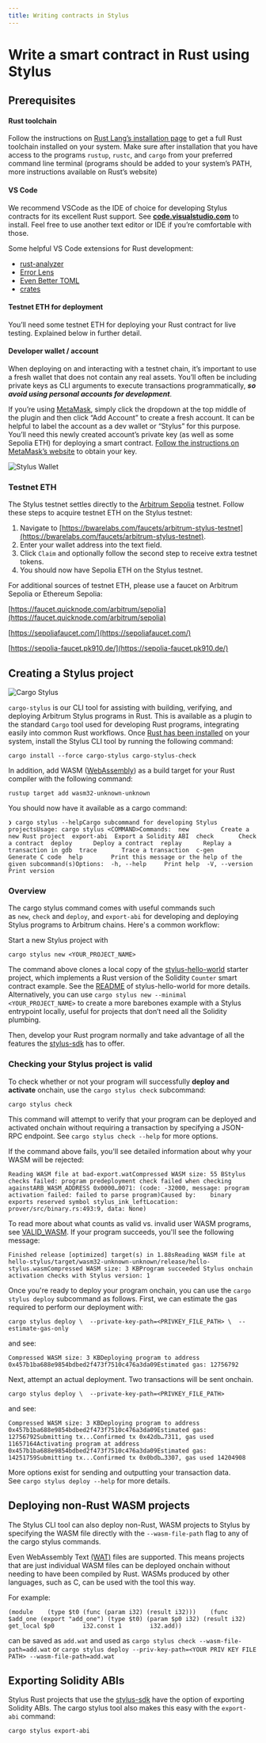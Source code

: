 ```yaml
---
title: Writing contracts in Stylus
---
```


# Write a smart contract in Rust using Stylus

## Prerequisites

#### Rust toolchain

Follow the instructions on [Rust Lang’s installation page](https://www.rust-lang.org/tools/install) to get a full Rust toolchain installed on your system. Make sure after installation that you have access to the programs `rustup`, `rustc`, and `cargo` from your preferred command line terminal (programs should be added to your system’s PATH, more instructions available on Rust’s website)

#### VS Code

We recommend VSCode as the IDE of choice for developing Stylus contracts for its excellent Rust support. See **[code.visualstudio.com](https://code.visualstudio.com/)** to install. Feel free to use another text editor or IDE if you’re comfortable with those.

Some helpful VS Code extensions for Rust development:

- [rust-analyzer](https://marketplace.visualstudio.com/items?itemName=rust-lang.rust-analyzer)
- [Error Lens](https://marketplace.visualstudio.com/items?itemName=usernamehw.errorlens)
- [Even Better TOML](https://marketplace.visualstudio.com/items?itemName=tamasfe.even-better-toml)
- [crates](https://marketplace.visualstudio.com/items?itemName=serayuzgur.crates)

#### Testnet ETH for deployment

You’ll need some testnet ETH for deploying your Rust contract for live testing. Explained below in further detail.

#### Developer wallet / account

When deploying on and interacting with a testnet chain, it’s important to use a fresh wallet that does not contain any real assets. You’ll often be including private keys as CLI arguments to execute transactions programmatically, **_so avoid using personal accounts for development_**.

If you’re using [MetaMask](https://metamask.io/), simply click the dropdown at the top middle of the plugin and then click “Add Account” to create a fresh account. It can be helpful to label the account as a dev wallet or “Stylus” for this purpose. You’ll need this newly created account’s private key (as well as some Sepolia ETH) for deploying a smart contract. [Follow the instructions on MetaMask’s website](https://support.metamask.io/hc/en-us/articles/360015289632-How-to-export-an-account-s-private-key) to obtain your key.

![Stylus Wallet](https://docs.arbitrum.io/assets/images/stylus-wallet-bb6d1e90080449cf61c5c5874ce2a7ad.png)

### Testnet ETH

The Stylus testnet settles directly to the [Arbitrum Sepolia](https://docs.arbitrum.io/build-decentralized-apps/public-chains#arbitrum-sepolia) testnet. Follow these steps to acquire testnet ETH on the Stylus testnet:

1. Navigate to [https://bwarelabs.com/faucets/arbitrum-stylus-testnet](https://bwarelabs.com/faucets/arbitrum-stylus-testnet).
2. Enter your wallet address into the text field.
3. Click `Claim` and optionally follow the second step to receive extra testnet tokens.
4. You should now have Sepolia ETH on the Stylus testnet.

For additional sources of testnet ETH, please use a faucet on Arbitrum Sepolia or Ethereum Sepolia:

[https://faucet.quicknode.com/arbitrum/sepolia](https://faucet.quicknode.com/arbitrum/sepolia)

[https://sepoliafaucet.com/](https://sepoliafaucet.com/)

[https://sepolia-faucet.pk910.de/](https://sepolia-faucet.pk910.de/)

## Creating a Stylus project

![Cargo Stylus](https://docs.arbitrum.io/assets/images/cargo-stylus-ae896c1b0561abab7c92bd444910cb86.png)

`cargo-stylus` is our CLI tool for assisting with building, verifying, and deploying Arbitrum Stylus programs in Rust. This is available as a plugin to the standard `Cargo` tool used for developing Rust programs, integrating easily into common Rust workflows. Once [Rust has been installed](https://www.rust-lang.org/tools/install) on your system, install the Stylus CLI tool by running the following command:

```
cargo install --force cargo-stylus cargo-stylus-check
```

In addition, add WASM ([WebAssembly](https://webassembly.org/)) as a build target for your Rust compiler with the following command:

```
rustup target add wasm32-unknown-unknown
```

You should now have it available as a cargo command:

```
❯ cargo stylus --helpCargo subcommand for developing Stylus projectsUsage: cargo stylus <COMMAND>Commands:  new         Create a new Rust project  export-abi  Export a Solidity ABI  check       Check a contract  deploy      Deploy a contract  replay      Replay a transaction in gdb  trace       Trace a transaction  c-gen       Generate C code  help        Print this message or the help of the given subcommand(s)Options:  -h, --help     Print help  -V, --version  Print version
```

### Overview

The cargo stylus command comes with useful commands such as `new`, `check` and `deploy`, and `export-abi` for developing and deploying Stylus programs to Arbitrum chains. Here's a common workflow:

Start a new Stylus project with

```
cargo stylus new <YOUR_PROJECT_NAME>
```

The command above clones a local copy of the [stylus-hello-world](https://github.com/OffchainLabs/stylus-hello-world) starter project, which implements a Rust version of the Solidity `Counter` smart contract example. See the [README](https://github.com/OffchainLabs/stylus-hello-world/blob/main/README.md) of stylus-hello-world for more details. Alternatively, you can use `cargo stylus new --minimal <YOUR_PROJECT_NAME>` to create a more barebones example with a Stylus entrypoint locally, useful for projects that don’t need all the Solidity plumbing.

Then, develop your Rust program normally and take advantage of all the features the [stylus-sdk](https://github.com/OffchainLabs/stylus-sdk-rs) has to offer.

### Checking your Stylus project is valid

To check whether or not your program will successfully **deploy and activate** onchain, use the `cargo stylus check` subcommand:

```
cargo stylus check
```

This command will attempt to verify that your program can be deployed and activated onchain without requiring a transaction by specifying a JSON-RPC endpoint. See `cargo stylus check --help` for more options.

If the command above fails, you'll see detailed information about why your WASM will be rejected:

```
Reading WASM file at bad-export.watCompressed WASM size: 55 BStylus checks failed: program predeployment check failed when checking againstARB_WASM_ADDRESS 0x0000…0071: (code: -32000, message: program activation failed: failed to parse program)Caused by:    binary exports reserved symbol stylus_ink_leftLocation:    prover/src/binary.rs:493:9, data: None)
```

To read more about what counts as valid vs. invalid user WASM programs, see [VALID_WASM](https://github.com/OffchainLabs/cargo-stylus/blob/main/VALID_WASM.md). If your program succeeds, you'll see the following message:

```
Finished release [optimized] target(s) in 1.88sReading WASM file at hello-stylus/target/wasm32-unknown-unknown/release/hello-stylus.wasmCompressed WASM size: 3 KBProgram succeeded Stylus onchain activation checks with Stylus version: 1
```

Once you're ready to deploy your program onchain, you can use the `cargo stylus deploy` subcommand as follows. First, we can estimate the gas required to perform our deployment with:

```
cargo stylus deploy \  --private-key-path=<PRIVKEY_FILE_PATH> \  --estimate-gas-only
```

and see:

```
Compressed WASM size: 3 KBDeploying program to address 0x457b1ba688e9854bdbed2f473f7510c476a3da09Estimated gas: 12756792
```

Next, attempt an actual deployment. Two transactions will be sent onchain.

```
cargo stylus deploy \  --private-key-path=<PRIVKEY_FILE_PATH>
```

and see:

```
Compressed WASM size: 3 KBDeploying program to address 0x457b1ba688e9854bdbed2f473f7510c476a3da09Estimated gas: 12756792Submitting tx...Confirmed tx 0x42db…7311, gas used 11657164Activating program at address 0x457b1ba688e9854bdbed2f473f7510c476a3da09Estimated gas: 14251759Submitting tx...Confirmed tx 0x0bdb…3307, gas used 14204908
```

More options exist for sending and outputting your transaction data. See `cargo stylus deploy --help` for more details.

## Deploying non-Rust WASM projects

The Stylus CLI tool can also deploy non-Rust, WASM projects to Stylus by specifying the WASM file directly with the `--wasm-file-path` flag to any of the cargo stylus commands.

Even WebAssembly Text [(WAT)](https://www.webassemblyman.com/wat_webassembly_text_format.html) files are supported. This means projects that are just individual WASM files can be deployed onchain without needing to have been compiled by Rust. WASMs produced by other languages, such as C, can be used with the tool this way.

For example:

```
(module    (type $t0 (func (param i32) (result i32)))    (func $add_one (export "add_one") (type $t0) (param $p0 i32) (result i32)        get_local $p0        i32.const 1        i32.add))
```

can be saved as `add.wat` and used as `cargo stylus check --wasm-file-path=add.wat` or `cargo stylus deploy --priv-key-path=<YOUR PRIV KEY FILE PATH> --wasm-file-path=add.wat`

## Exporting Solidity ABIs

Stylus Rust projects that use the [stylus-sdk](https://github.com/OffchainLabs/stylus-sdk-rs) have the option of exporting Solidity ABIs. The cargo stylus tool also makes this easy with the `export-abi` command:

`cargo stylus export-abi`

